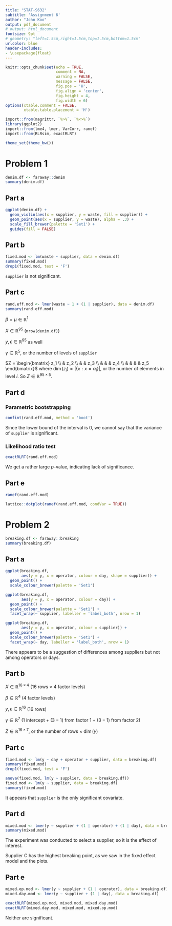 ```yaml
---
title: "STAT-S632"
subtitle: 'Assignment 6'
author: "John Koo"
output: pdf_document
# output: html_document
fontsize: 9pt 
# geometry: "left=1.5cm,right=1.5cm,top=1.5cm,bottom=1.5cm"
urlcolor: blue
header-includes:
- \usepackage{float}
---
```


```r
knitr::opts_chunk$set(echo = TRUE, 
                      comment = NA, 
                      warning = FALSE, 
                      message = FALSE, 
                      fig.pos = 'H', 
                      fig.align = 'center', 
                      fig.height = 4, 
                      fig.width = 6)
options(xtable.comment = FALSE, 
        xtable.table.placement = 'H')
```

```r
import::from(magrittr, `%>%`, `%<>%`)
library(ggplot2)
import::from(lme4, lmer, VarCorr, ranef)
import::from(RLRsim, exactRLRT)

theme_set(theme_bw())
```

# Problem 1

```r
denim.df <- faraway::denim
summary(denim.df)
```

## Part a

```r
ggplot(denim.df) + 
  geom_violin(aes(x = supplier, y = waste, fill = supplier)) + 
  geom_point(aes(x = supplier, y = waste), alpha = .3) + 
  scale_fill_brewer(palette = 'Set1') + 
  guides(fill = FALSE)
```

## Part b

```r
fixed.mod <- lm(waste ~ supplier, data = denim.df)
summary(fixed.mod)
drop1(fixed.mod, test = 'F')
```

`supplier` is not significant.

## Part c

```r
rand.eff.mod <- lmer(waste ~ 1 + (1 | supplier), data = denim.df)
summary(rand.eff.mod)
```

$\beta = \mu \in \mathbb{R}^1$

$X \in \mathbb{R}^{95}$ (`nrow(denim.df)`)

$y, \epsilon \in \mathbb{R}^{95}$ as well

$\gamma \in \mathbb{R}^5$, or the number of levels of `supplier`

$Z = \begin{bmatrix}
  z_1 \\ & z_2 \\ & & z_3 \\ & & & z_4 \\ & & & & z_5 
\end{bmatrix}$ where $\dim(z_i) = |\{x : x = \alpha_i\}|$, or the number of 
elements in level $i$. So $Z \in \mathbb{R}^{95 \times 5}$.

## Part d

### Parametric bootstrapping

```r
confint(rand.eff.mod, method = 'boot')
```

Since the lower bound of the interval is 0, we cannot say that the variance 
of `supplier` is significant.

### Likelihood ratio test

```r
exactRLRT(rand.eff.mod)
```

We get a rather large $p$-value, indicating lack of significance.

## Part e

```r
ranef(rand.eff.mod)

lattice::dotplot(ranef(rand.eff.mod, condVar = TRUE))
```

# Problem 2

```r
breaking.df <- faraway::breaking
summary(breaking.df)
```

## Part a

```r
ggplot(breaking.df, 
       aes(y = y, x = operator, colour = day, shape = supplier)) + 
  geom_point() + 
  scale_colour_brewer(palette = 'Set1')
```

```r
ggplot(breaking.df, 
       aes(y = y, x = operator, colour = day)) + 
  geom_point() + 
  scale_colour_brewer(palette = 'Set1') + 
  facet_wrap(~ supplier, labeller = 'label_both', nrow = 1)

ggplot(breaking.df, 
       aes(y = y, x = operator, colour = supplier)) + 
  geom_point() + 
  scale_colour_brewer(palette = 'Set1') + 
  facet_wrap(~ day, labeller = 'label_both', nrow = 1)
```

There appears to be a suggestion of differences among suppliers but not among 
operators or days.

## Part b

$X \in \mathbb{R}^{16 \times 4}$ (16 rows $\times$ 4 factor levels)

$\beta \in \mathbb{R}^4$ (4 factor levels)

$y, \epsilon \in \mathbb{R}^{16}$ (16 rows)

$\gamma \in \mathbb{R}^7$ (1 intercept + $(3-1)$ from factor 1 + $(3-1)$ from 
factor 2)

$Z \in \mathbb{R}^{16 \times 7}$, or the number of rows $\times$ $\dim(\gamma)$

## Part c

```r
fixed.mod <- lm(y ~ day + operator + supplier, data = breaking.df)
summary(fixed.mod)
drop1(fixed.mod, test = 'F')

anova(fixed.mod, lm(y ~ supplier, data = breaking.df))
fixed.mod <- lm(y ~ supplier, data = breaking.df)
summary(fixed.mod)
```

It appears that `supplier` is the only significant covariate.

## Part d

```r
mixed.mod <- lmer(y ~ supplier + (1 | operator) + (1 | day), data = breaking.df)
summary(mixed.mod)
```

The experiment was conducted to select a supplier, so it is the effect of 
interest. 

Supplier C has the highest breaking point, as we saw in the fixed effect model 
and the plots.

## Part e

```r
mixed.op.mod <- lmer(y ~ supplier + (1 | operator), data = breaking.df)
mixed.day.mod <- lmer(y ~ supplier + (1 | day), data = breaking.df)

exactRLRT(mixed.op.mod, mixed.mod, mixed.day.mod)
exactRLRT(mixed.day.mod, mixed.mod, mixed.op.mod)
```

Neither are significant.